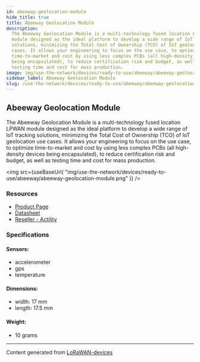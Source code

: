 ```yaml
---
id: abeeway-geolocation-module
hide_title: true
title: Abeeway Geolocation Module
description:
  The Abeeway Geolocation Module is a multi-technology fused location LPWAN
  module designed as the ideal platform to develop a wide range of IoT tracking
  solutions, minimizing the Total Cost of Ownership (TCO) of IoT geolocation use
  cases. It allows your engineering to focus on the use case, to optimize
  time-to-market and cost by using less complex PCBs (all high-density devices
  being encapsulated), to reduce certification risk and budget, as well as
  testing time and cost for mass production.
image: img/use-the-network/devices/ready-to-use/abeeway/abeeway-geolocation-module.png
sidebar_label: Abeeway Geolocation Module
slug: /use-the-network/devices/ready-to-use/abeeway/abeeway-geolocation-module
---
```



## Abeeway Geolocation Module

The Abeeway Geolocation Module is a multi-technology fused location LPWAN module
designed as the ideal platform to develop a wide range of IoT tracking
solutions, minimizing the Total Cost of Ownership (TCO) of IoT geolocation use
cases. It allows your engineering to focus on the use case, to optimize
time-to-market and cost by using less complex PCBs (all high-density devices
being encapsulated), to reduce certification risk and budget, as well as testing
time and cost for mass production.

<img
  src={useBaseUrl(
    "img/use-the-network/devices/ready-to-use/abeeway/abeeway-geolocation-module.png"
  )}
/>

### Resources

- [Product Page](https://actilitysa.sharepoint.com/:b:/t/aby/EYOI_kuaGtZAi8LYl_ooalwBNW6ffv27k1ZOHqWMmtNccA?e=xqOvOq)
- [Datasheet](https://actilitysa.sharepoint.com/:b:/t/aby/EYOI_kuaGtZAi8LYl_ooalwBNW6ffv27k1ZOHqWMmtNccA?e=xqOvOq)
- [Reseller - Actility](https://www.actility.com/)

### Specifications

#### Sensors:

- accelerometer
- gps
- temperature

#### Dimensions:

- width: 17 mm
- length: 17.5 mm

#### Weight:

- 10 grams

---

Content generated from
[LoRaWAN-devices](https://github.com/TheThingsNetwork/lorawan-devices)
